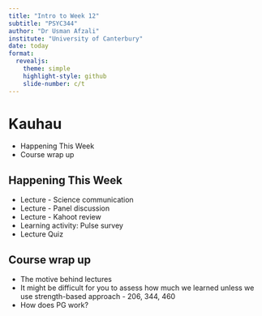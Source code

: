 ```yaml
---
title: "Intro to Week 12"
subtitle: "PSYC344"
author: "Dr Usman Afzali"
institute: "University of Canterbury"
date: today
format: 
  revealjs:
    theme: simple
    highlight-style: github
    slide-number: c/t
---
```


# Kauhau {background-color="green"}

::: incremental
-   Happening This Week
-   Course wrap up
:::

## Happening This Week {background-color="green"}

::: incremental
-   Lecture - Science communication
-   Lecture - Panel discussion
-   Lecture - Kahoot review
-   Learning activity: Pulse survey
-   Lecture Quiz
:::

## Course wrap up {background-color="green"}

::: incremental
-   The motive behind lectures
-   It might be difficult for you to assess how much we learned unless we use strength-based approach - 206, 344, 460
-   How does PG work?
:::
